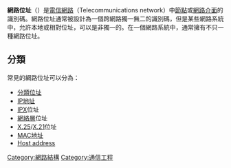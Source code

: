 {{Unreferenced|time=2021-08-18T01:09:26+00:00}}
'''網路位址'''（{{lang-en|Network address}}）是[[電信網路|電信網路]]（Telecommunications network）中[[節點|節點]]或[[網路介面|網路介面]]的識別碼。網路位址通常被設計為一個跨網路獨一無二的識別碼，但是某些網路系統中，允許本地或相對位址，可以是非獨一的。在一個網路系統中，通常擁有不只一種網路位址。
==分類==
常見的網路位址可以分為：
*[[分類網路|分類位址]]
*[[IP地址|IP地址]]
*[[IPX|IPX]]位址
*[[網絡層|網絡層]]位址
*[[X.25|X.25]]/[[X.21|X.21]]位址
*[[MAC地址|MAC地址]]
*[[Host_address|Host address]]

{{internet-stub}}
[[Category:網路結構|Category:網路結構]]
[[Category:通信工程|Category:通信工程]]